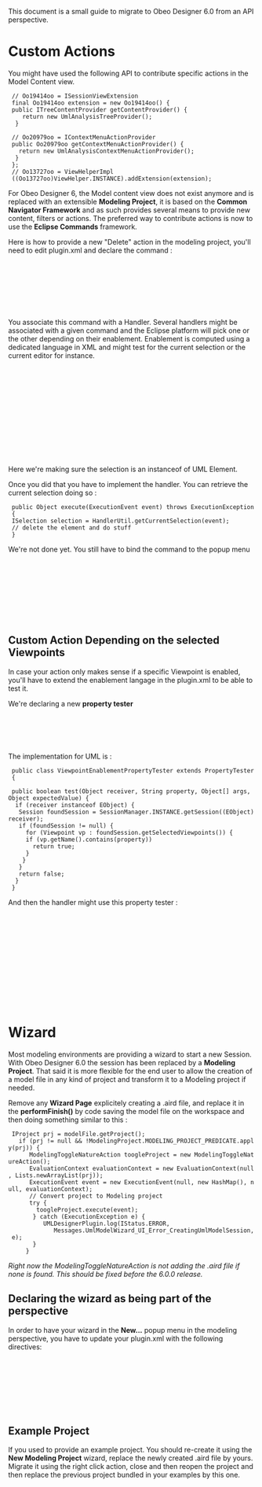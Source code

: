 This document is a small guide to migrate to Obeo Designer 6.0 from an API perspective.



= Custom Actions =

You might have used the following API to contribute specific actions in the Model Content view. 

  // Oo19414oo = ISessionViewExtension
  final Oo19414oo extension = new Oo19414oo() {
  public ITreeContentProvider getContentProvider() {
     return new UmlAnalysisTreeProvider();
   }

  // Oo20979oo = IContextMenuActionProvider
  public Oo20979oo getContextMenuActionProvider() {
    return new UmlAnalysisContextMenuActionProvider();
   }
  };
  // Oo13727oo = ViewHelperImpl
  ((Oo13727oo)ViewHelper.INSTANCE).addExtension(extension);


For Obeo Designer 6, the Model content view does not exist anymore and is replaced with an extensible '''Modeling Project''', it is based on the '''Common Navigator Framework''' and as such provides several means to provide new content, filters or actions. The preferred way to contribute actions is now to use the '''Eclipse Commands''' framework. 

Here is how to provide a new "Delete" action in the modeling project, you'll need to edit plugin.xml and declare the command :


  <extension
         point="org.eclipse.ui.commands">
      <command
            id="fr.obeo.dsl.viewpoint.ui.navigator.actions.uml.delete"
            name="Delete UML Element">
      </command>
        <command
            id="fr.obeo.dsl.viewpoint.ui.navigator.actions.uml.scenario.create"
            name="Create Scenario">
      </command>
   </extension>
  

You associate this command with a Handler. Several handlers might be associated with a given command and the Eclipse platform will pick one or the other depending on their enablement. Enablement is computed using a dedicated language in XML and might test for the current selection or the current editor for instance.

  <extension
         point="org.eclipse.ui.handlers">
        <handler class="org.obeonetwork.dsl.uml2.design.ui.extension.commands.DeleteUMLElement"
              commandId="fr.obeo.dsl.viewpoint.ui.navigator.actions.uml.delete">
           <enabledWhen>
            <with variable="selection">
		           <iterate operator="and">
		                <instanceof value="org.eclipse.uml2.uml.Element"/>
		           </iterate>
       		</with>
           </enabledWhen>
        </handler>
  </extension>
  
Here we're making sure the selection is an instanceof of UML Element.

Once you did that you have to implement the handler. You can retrieve the current selection doing so :

  public Object execute(ExecutionEvent event) throws ExecutionException {
  ISelection selection = HandlerUtil.getCurrentSelection(event);
  // delete the element and do stuff
  }

We're not done yet. You still have to bind the command to the popup menu 

 <extension point="org.eclipse.ui.menus">
      <menuContribution
            locationURI="popup:org.eclipse.ui.popup.any?after=additions">
         <command
               icon="icons/deleteModel.gif"               
               label="Delete"
               commandId="fr.obeo.dsl.viewpoint.ui.navigator.actions.uml.delete"
               style="push">
            <visibleWhen
                  checkEnabled="true">
            </visibleWhen>
         </command>        
      </menuContribution>
   </extension>

== Custom Action Depending on the selected Viewpoints ==

In case your action only makes sense if a specific Viewpoint is enabled, you'll have to extend the enablement langage in the plugin.xml to be able to test it.

We're declaring a new '''property tester'''
 
 <extension
          point="org.eclipse.core.expressions.propertyTesters">
       <propertyTester
             class="org.obeonetwork.dsl.uml2.design.ui.extension.ViewpointEnablementPropertyTester"
             id="org.obeonetwork.dsl.uml2.design.ViewpointEnabled"
             namespace="org.obeonetwork.dsl.uml2.design"
             properties="Behavioral,Structural"
             type="org.eclipse.uml2.uml.Element">
       </propertyTester>
    </extension>

The implementation for UML is :

  public class ViewpointEnablementPropertyTester extends PropertyTester {

  public boolean test(Object receiver, String property, Object[] args, Object expectedValue) {
   if (receiver instanceof EObject) {
    Session foundSession = SessionManager.INSTANCE.getSession((EObject)receiver);
    if (foundSession != null) {
      for (Viewpoint vp : foundSession.getSelectedViewpoints()) {
      if (vp.getName().contains(property))
        return true;
      }
     }
    }
    return false;
   }
  }

And then the handler might use this property tester :

  <handler class="org.obeonetwork.dsl.uml2.design.ui.extension.commands.CreateScenario" commandId="fr.obeo.dsl.viewpoint.ui.navigator.actions.uml.scenario.create">
           <enabledWhen>
            <with variable="selection">
                 <iterate
                     operator="and">
                  <instanceof
                        value="org.eclipse.uml2.uml.Package">
                  </instanceof>
		          <test
                     forcePluginActivation="true"
                     property="org.obeonetwork.dsl.uml2.design.Behavioral">
                  </test>
               </iterate>		           
       		</with>
           </enabledWhen>
   </handler>

= Wizard = 

Most modeling environments are providing a wizard to start a new Session. With Obeo Designer 6.0 the session has been replaced by a '''Modeling Project'''. That said it is more flexible for the end user to allow the creation of a model file in any kind of project and transform it to a Modeling project if needed.

Remove any '''Wizard Page''' explicitely creating a .aird file, and replace it in the '''performFinish()''' by code saving the model file on the workspace and then doing something similar to this :

  IProject prj = modelFile.getProject();
    if (prj != null && !ModelingProject.MODELING_PROJECT_PREDICATE.apply(prj)) {
       ModelingToggleNatureAction toogleProject = new ModelingToggleNatureAction();
       EvaluationContext evaluationContext = new EvaluationContext(null, Lists.newArrayList(prj));			
       ExecutionEvent event = new ExecutionEvent(null, new HashMap(), null, evaluationContext);
       // Convert project to Modeling project
       try {
         toogleProject.execute(event);
        } catch (ExecutionException e) {
           UMLDesignerPlugin.log(IStatus.ERROR,
              Messages.UmlModelWizard_UI_Error_CreatingUmlModelSession, e);
        }
      }

''Right now the ModelingToggleNatureAction is not adding the .aird file if none is found. This should be fixed before the 6.0.0 release.'' 


== Declaring the wizard as being part of the perspective  ==

In order to have your wizard in the '''New...''' popup menu in the modeling perspective, you have to update your plugin.xml with the following directives:

  <extension
          point="org.eclipse.ui.perspectiveExtensions">
       <perspectiveExtension
             targetID="fr.obeo.dsl.viewpoint.ui.tools.perspective.modeling">
          <newWizardShortcut
                id="org.obeonetwork.dsl.uml2.wizard.newUmlModel">
          </newWizardShortcut>
       </perspectiveExtension>
    </extension>
   

== Example Project ==

If you used to provide an example project. You should re-create it using the '''New Modeling Project''' wizard, replace the newly created .aird file by yours.  Migrate it using the right click action, close and then reopen the project and then replace the previous project bundled in your examples by this one.
 

